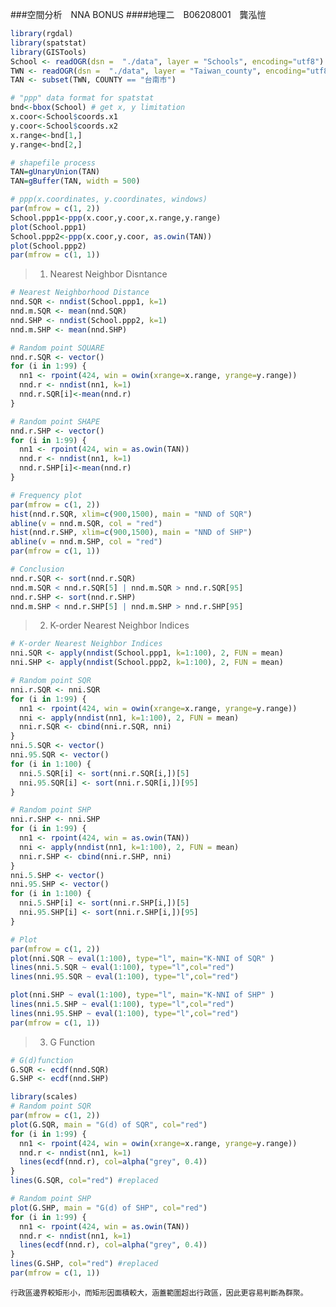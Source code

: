 ###空間分析　NNA BONUS
####地理二　B06208001　龔泓愷
```r
library(rgdal)
library(spatstat)
library(GISTools)
School <- readOGR(dsn =  "./data", layer = "Schools", encoding="utf8")
TWN <- readOGR(dsn =  "./data", layer = "Taiwan_county", encoding="utf8")
TAN <- subset(TWN, COUNTY == "台南市")
```

```r
# "ppp" data format for spatstat
bnd<-bbox(School) # get x, y limitation
x.coor<-School$coords.x1
y.coor<-School$coords.x2
x.range<-bnd[1,]
y.range<-bnd[2,]

# shapefile process
TAN=gUnaryUnion(TAN)
TAN=gBuffer(TAN, width = 500) 

# ppp(x.coordinates, y.coordinates, windows)
par(mfrow = c(1, 2))
School.ppp1<-ppp(x.coor,y.coor,x.range,y.range)
plot(School.ppp1)
School.ppp2<-ppp(x.coor,y.coor, as.owin(TAN))
plot(School.ppp2)
par(mfrow = c(1, 1))
```

> 1. Nearest Neighbor Disntance

```r
# Nearest Neighborhood Distance
nnd.SQR <- nndist(School.ppp1, k=1)
nnd.m.SQR <- mean(nnd.SQR)
nnd.SHP <- nndist(School.ppp2, k=1)
nnd.m.SHP <- mean(nnd.SHP)

# Random point SQUARE
nnd.r.SQR <- vector()
for (i in 1:99) {
  nn1 <- rpoint(424, win = owin(xrange=x.range, yrange=y.range))
  nnd.r <- nndist(nn1, k=1)
  nnd.r.SQR[i]<-mean(nnd.r)
}

# Random point SHAPE
nnd.r.SHP <- vector()
for (i in 1:99) {
  nn1 <- rpoint(424, win = as.owin(TAN))
  nnd.r <- nndist(nn1, k=1)
  nnd.r.SHP[i]<-mean(nnd.r)
}

# Frequency plot
par(mfrow = c(1, 2))
hist(nnd.r.SQR, xlim=c(900,1500), main = "NND of SQR")
abline(v = nnd.m.SQR, col = "red")
hist(nnd.r.SHP, xlim=c(900,1500), main = "NND of SHP")
abline(v = nnd.m.SHP, col = "red")
par(mfrow = c(1, 1))

# Conclusion
nnd.r.SQR <- sort(nnd.r.SQR)
nnd.m.SQR < nnd.r.SQR[5] | nnd.m.SQR > nnd.r.SQR[95]
nnd.r.SHP <- sort(nnd.r.SHP)
nnd.m.SHP < nnd.r.SHP[5] | nnd.m.SHP > nnd.r.SHP[95]
```

> 2. K-order Nearest Neighbor Indices

```r
# K-order Nearest Neighbor Indices
nni.SQR <- apply(nndist(School.ppp1, k=1:100), 2, FUN = mean)
nni.SHP <- apply(nndist(School.ppp2, k=1:100), 2, FUN = mean)

# Random point SQR
nni.r.SQR <- nni.SQR
for (i in 1:99) {
  nn1 <- rpoint(424, win = owin(xrange=x.range, yrange=y.range))
  nni <- apply(nndist(nn1, k=1:100), 2, FUN = mean)
  nni.r.SQR <- cbind(nni.r.SQR, nni)
}
nni.5.SQR <- vector()
nni.95.SQR <- vector()
for (i in 1:100) {
  nni.5.SQR[i] <- sort(nni.r.SQR[i,])[5]
  nni.95.SQR[i] <- sort(nni.r.SQR[i,])[95]
}

# Random point SHP
nni.r.SHP <- nni.SHP
for (i in 1:99) {
  nn1 <- rpoint(424, win = as.owin(TAN))
  nni <- apply(nndist(nn1, k=1:100), 2, FUN = mean)
  nni.r.SHP <- cbind(nni.r.SHP, nni)
}
nni.5.SHP <- vector()
nni.95.SHP <- vector()
for (i in 1:100) {
  nni.5.SHP[i] <- sort(nni.r.SHP[i,])[5]
  nni.95.SHP[i] <- sort(nni.r.SHP[i,])[95]
}

# Plot
par(mfrow = c(1, 2))
plot(nni.SQR ~ eval(1:100), type="l", main="K-NNI of SQR" )
lines(nni.5.SQR ~ eval(1:100), type="l",col="red")
lines(nni.95.SQR ~ eval(1:100), type="l",col="red")

plot(nni.SHP ~ eval(1:100), type="l", main="K-NNI of SHP" )
lines(nni.5.SHP ~ eval(1:100), type="l",col="red")
lines(nni.95.SHP ~ eval(1:100), type="l",col="red")
par(mfrow = c(1, 1))
```

> 3. G Function

```r
# G(d)function
G.SQR <- ecdf(nnd.SQR)
G.SHP <- ecdf(nnd.SHP)

library(scales)
# Random point SQR
par(mfrow = c(1, 2))
plot(G.SQR, main = "G(d) of SQR", col="red")
for (i in 1:99) {
  nn1 <- rpoint(424, win = owin(xrange=x.range, yrange=y.range))
  nnd.r <- nndist(nn1, k=1)
  lines(ecdf(nnd.r), col=alpha("grey", 0.4))
}
lines(G.SQR, col="red") #replaced

# Random point SHP
plot(G.SHP, main = "G(d) of SHP", col="red")
for (i in 1:99) {
  nn1 <- rpoint(424, win = as.owin(TAN))
  nnd.r <- nndist(nn1, k=1)
  lines(ecdf(nnd.r), col=alpha("grey", 0.4))
}
lines(G.SHP, col="red") #replaced
par(mfrow = c(1, 1))
```

    行政區邊界較矩形小，而矩形因面積較大，涵蓋範圍超出行政區，因此更容易判斷為群聚。